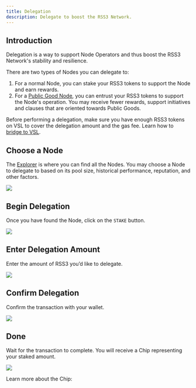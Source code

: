 ```yaml
---
title: Delegation
description: Delegate to boost the RSS3 Network.
---
```


## Introduction

Delegation is a way to support Node Operators and thus boost the RSS3 Network's stability and resilience.

There are two types of Nodes you can delegate to:

1. For a normal Node, you can stake your RSS3 tokens to support the Node and earn rewards.
1. For a [Public Good Node](guide/core/concepts/node/public-good-node), you can entrust your RSS3 tokens to support the Node's operation. You may receive fewer rewards,  support initiatives and clauses that are oriented towards Public Goods.

<Card title="Public Good Node" description="Learn what Public Good Node means." href="/guide/core/concepts/node/public-good-node"/>

Before performing a delegation, make sure you have enough RSS3 tokens on VSL to cover the delegation amount and the gas fee.
Learn how to [bridge to VSL](/guide/vsl/bridge/deposit).

## Choose a Node

The [Explorer](https://explorer.rss3.io/nodes) is where you can find all the Nodes.
You may choose a Node to delegate to based on its pool size, historical performance, reputation, and other factors.

![](./assets/delegate-1.png)

## Begin Delegation

Once you have found the Node, click on the `STAKE` button.

![](./assets/delegate-2.png)

## Enter Delegation Amount

Enter the amount of RSS3 you’d like to delegate.

![](./assets/delegate-3.png)

## Confirm Delegation

Confirm the transaction with your wallet.

![](./assets/delegate-4.png)

## Done

Wait for the transaction to complete. You will receive a Chip representing your staked amount.

![](./assets/delegate-5.png)

Learn more about the Chip:

<Card title="Chip" description="Learn about the Chip." href="/guide/core/concepts/chip" />